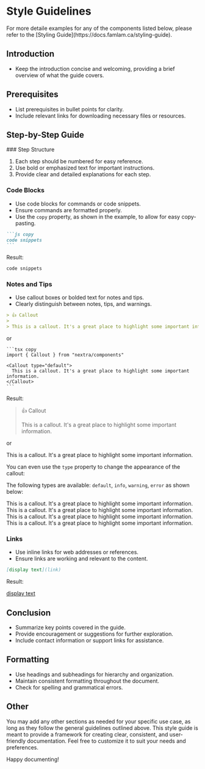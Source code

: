 
# Style Guidelines

<Callout type="info">
  For more detaile examples for any of the components listed below, please refer
  to the [Styling Guide](https://docs.famlam.ca/styling-guide).
</Callout>

## Introduction

- Keep the introduction concise and welcoming, providing a brief overview of
  what the guide covers.

## Prerequisites

- List prerequisites in bullet points for clarity.
- Include relevant links for downloading necessary files or resources.

## Step-by-Step Guide

<Steps>
### Step Structure

1. Each step should be numbered for easy reference.
2. Use bold or emphasized text for important instructions.
3. Provide clear and detailed explanations for each step.

### Code Blocks

- Use code blocks for commands or code snippets.
- Ensure commands are formatted properly.
- Use the `copy` property, as shown in the example, to allow for easy
  copy-pasting.

````markdown copy
```js copy
code snippets
```
````

Result:

```js copy
code snippets
```

### Notes and Tips

- Use callout boxes or bolded text for notes and tips.
- Clearly distinguish between notes, tips, and warnings.

```markdown copy
> 👍 Callout
>
> This is a callout. It's a great place to highlight some important information.
```

or

    ```tsx copy
    import { Callout } from "nextra/components"

    <Callout type="default">
      This is a callout. It's a great place to highlight some important information.
    </Callout>
    ```


Result:

> 👍 Callout
>
> This is a callout. It's a great place to highlight some important information.

or

<Callout type="default">
  This is a callout. It's a great place to highlight some important information.
</Callout>

You can even use the `type` property to change the appearance of the callout:

The following types are available: `default`, `info`, `warning`, `error` as
shown below:

<Callout type="default">
  This is a callout. It's a great place to highlight some important information.
</Callout>

<Callout type="info">
  This is a callout. It's a great place to highlight some important information.
</Callout>

<Callout type="warning">
  This is a callout. It's a great place to highlight some important information.
</Callout>

<Callout type="error">
  This is a callout. It's a great place to highlight some important information.
</Callout>

### Links

- Use inline links for web addresses or references.
- Ensure links are working and relevant to the content.

```markdown copy
[display text](link)
```

Result:

[display text](link)

## Conclusion

- Summarize key points covered in the guide.
- Provide encouragement or suggestions for further exploration.
- Include contact information or support links for assistance.
  </Steps>

## Formatting

- Use headings and subheadings for hierarchy and organization.
- Maintain consistent formatting throughout the document.
- Check for spelling and grammatical errors.

## Other

You may add any other sections as needed for your specific use case, as long as
they follow the general guidelines outlined above. This style guide is meant to
provide a framework for creating clear, consistent, and user-friendly
documentation. Feel free to customize it to suit your needs and preferences.

Happy documenting!

